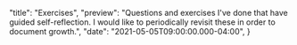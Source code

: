 
  "title": "Exercises",
  "preview": "Questions and exercises I've done that have guided self-reflection. I would like to periodically revisit these in order to document growth.",
  "date": "2021-05-05T09:00:00.000-04:00",
}


